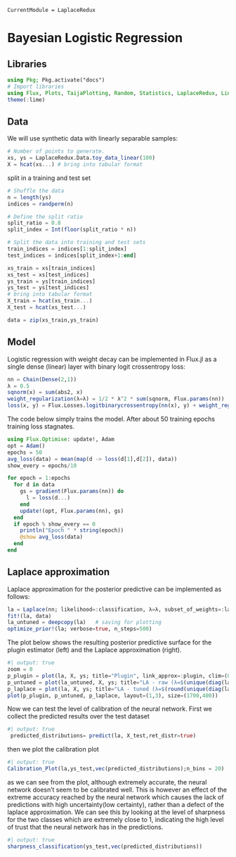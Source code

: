 ```@meta
CurrentModule = LaplaceRedux
```

# Bayesian Logistic Regression

## Libraries

```julia
using Pkg; Pkg.activate("docs")
# Import libraries
using Flux, Plots, TaijaPlotting, Random, Statistics, LaplaceRedux, LinearAlgebra
theme(:lime)
```

## Data

We will use synthetic data with linearly separable samples:

```julia
# Number of points to generate.
xs, ys = LaplaceRedux.Data.toy_data_linear(100)
X = hcat(xs...) # bring into tabular format
```

split in a training and test set

```julia
# Shuffle the data
n = length(ys)
indices = randperm(n)

# Define the split ratio
split_ratio = 0.8
split_index = Int(floor(split_ratio * n))

# Split the data into training and test sets
train_indices = indices[1:split_index]
test_indices = indices[split_index+1:end]

xs_train = xs[train_indices]
xs_test = xs[test_indices]
ys_train = ys[train_indices]
ys_test = ys[test_indices]
# bring into tabular format
X_train = hcat(xs_train...) 
X_test = hcat(xs_test...) 

data = zip(xs_train,ys_train)
```


## Model

Logistic regression with weight decay can be implemented in Flux.jl as a single dense (linear) layer with binary logit crossentropy loss:

```julia
nn = Chain(Dense(2,1))
λ = 0.5
sqnorm(x) = sum(abs2, x)
weight_regularization(λ=λ) = 1/2 * λ^2 * sum(sqnorm, Flux.params(nn))
loss(x, y) = Flux.Losses.logitbinarycrossentropy(nn(x), y) + weight_regularization()
```

The code below simply trains the model. After about 50 training epochs training loss stagnates.

```julia
using Flux.Optimise: update!, Adam
opt = Adam()
epochs = 50
avg_loss(data) = mean(map(d -> loss(d[1],d[2]), data))
show_every = epochs/10

for epoch = 1:epochs
  for d in data
    gs = gradient(Flux.params(nn)) do
      l = loss(d...)
    end
    update!(opt, Flux.params(nn), gs)
  end
  if epoch % show_every == 0
    println("Epoch " * string(epoch))
    @show avg_loss(data)
  end
end
```

## Laplace approximation

Laplace approximation for the posterior predictive can be implemented as follows:

```julia
la = Laplace(nn; likelihood=:classification, λ=λ, subset_of_weights=:last_layer)
fit!(la, data)
la_untuned = deepcopy(la)   # saving for plotting
optimize_prior!(la; verbose=true, n_steps=500)
```

The plot below shows the resulting posterior predictive surface for the plugin estimator (left) and the Laplace approximation (right).

```julia
#| output: true
zoom = 0
p_plugin = plot(la, X, ys; title="Plugin", link_approx=:plugin, clim=(0,1))
p_untuned = plot(la_untuned, X, ys; title="LA - raw (λ=$(unique(diag(la_untuned.prior.P₀))[1]))", clim=(0,1), zoom=zoom)
p_laplace = plot(la, X, ys; title="LA - tuned (λ=$(round(unique(diag(la.prior.P₀))[1],digits=2)))", clim=(0,1), zoom=zoom)
plot(p_plugin, p_untuned, p_laplace, layout=(1,3), size=(1700,400))
```

Now we can test the level of calibration of the neural network.
First we collect the predicted results over the test dataset

```julia
#| output: true
 predicted_distributions= predict(la, X_test,ret_distr=true)
```

then we plot the calibration plot
```julia
#| output: true
Calibration_Plot(la,ys_test,vec(predicted_distributions);n_bins = 20)
``` 

as we can see from the plot, although extremely accurate, the neural network doesn't seem to be calibrated well. This is however an effect of the extreme accuracy reached by the neural network which causes the lack of predictions with  high uncertainty(low certainty), rather than a defect of the laplace approximation. We can see this by looking at the level of sharpness for the two classes which are extremely close to 1, indicating the high level of trust that the neural network has in the predictions.

```julia
#| output: true
sharpness_classification(ys_test,vec(predicted_distributions))
``` 


